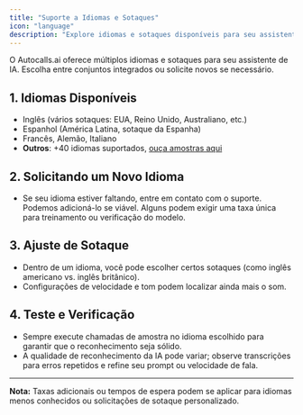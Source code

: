 ```yaml
---
title: "Suporte a Idiomas e Sotaques"
icon: "language"
description: "Explore idiomas e sotaques disponíveis para seu assistente de IA e aprenda como solicitar novos"
---
```


O Autocalls.ai oferece múltiplos idiomas e sotaques para seu assistente de IA. Escolha entre conjuntos integrados ou solicite novos se necessário.

## 1. Idiomas Disponíveis

- Inglês (vários sotaques: EUA, Reino Unido, Australiano, etc.)
- Espanhol (América Latina, sotaque da Espanha)
- Francês, Alemão, Italiano
- **Outros**: +40 idiomas suportados, [ouça amostras aqui](https://autocalls.ai/#languages-available)

## 2. Solicitando um Novo Idioma

- Se seu idioma estiver faltando, entre em contato com o suporte. Podemos adicioná-lo se viável. Alguns podem exigir uma taxa única para treinamento ou verificação do modelo.

## 3. Ajuste de Sotaque

- Dentro de um idioma, você pode escolher certos sotaques (como inglês americano vs. inglês britânico).
- Configurações de velocidade e tom podem localizar ainda mais o som.

## 4. Teste e Verificação

- Sempre execute chamadas de amostra no idioma escolhido para garantir que o reconhecimento seja sólido.
- A qualidade de reconhecimento da IA pode variar; observe transcrições para erros repetidos e refine seu prompt ou velocidade de fala.

---

**Nota:** Taxas adicionais ou tempos de espera podem se aplicar para idiomas menos conhecidos ou solicitações de sotaque personalizado.
